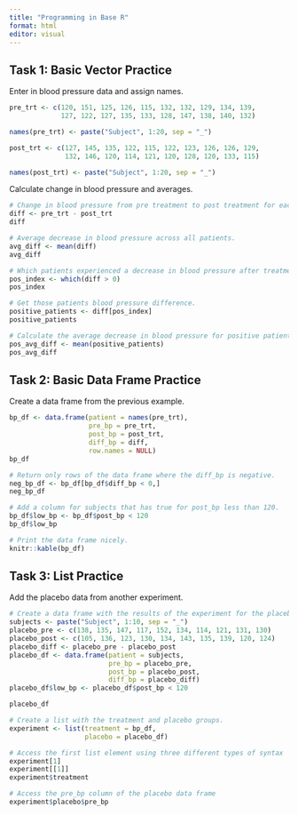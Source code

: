 ```yaml
---
title: "Programming in Base R"
format: html
editor: visual
---
```


## Task 1: Basic Vector Practice

Enter in blood pressure data and assign names.

```r
pre_trt <- c(120, 151, 125, 126, 115, 132, 132, 129, 134, 139, 
             127, 122, 127, 135, 133, 128, 147, 138, 140, 132)

names(pre_trt) <- paste("Subject", 1:20, sep = "_")

post_trt <- c(127, 145, 135, 122, 115, 122, 123, 126, 126, 129, 
              132, 146, 120, 114, 121, 120, 128, 120, 133, 115)

names(post_trt) <- paste("Subject", 1:20, sep = "_")
```

Calculate change in blood pressure and averages.

```r
# Change in blood pressure from pre treatment to post treatment for each subject.
diff <- pre_trt - post_trt
diff
```

```r
# Average decrease in blood pressure across all patients.
avg_diff <- mean(diff)
avg_diff
```

```r
# Which patients experienced a decrease in blood pressure after treatment.
pos_index <- which(diff > 0)
pos_index
```

```r
# Get those patients blood pressure difference.
positive_patients <- diff[pos_index]
positive_patients
```

```r
# Calculate the average decrease in blood pressure for positive patients.
pos_avg_diff <- mean(positive_patients)
pos_avg_diff
```

## Task 2: Basic Data Frame Practice

Create a data frame from the previous example.

```r
bp_df <- data.frame(patient = names(pre_trt), 
                    pre_bp = pre_trt,
                    post_bp = post_trt,
                    diff_bp = diff,
                    row.names = NULL)
bp_df
```

```r
# Return only rows of the data frame where the diff_bp is negative.
neg_bp_df <- bp_df[bp_df$diff_bp < 0,]
neg_bp_df
```

```r
# Add a column for subjects that has true for post_bp less than 120.
bp_df$low_bp <- bp_df$post_bp < 120
bp_df$low_bp
```

```r
# Print the data frame nicely.
knitr::kable(bp_df)
```

## Task 3: List Practice

Add the placebo data from another experiment.

```r
# Create a data frame with the results of the experiment for the placebo group.
subjects <- paste("Subject", 1:10, sep = "_")
placebo_pre <- c(138, 135, 147, 117, 152, 134, 114, 121, 131, 130)
placebo_post <- c(105, 136, 123, 130, 134, 143, 135, 139, 120, 124)
placebo_diff <- placebo_pre - placebo_post
placebo_df <- data.frame(patient = subjects,
                         pre_bp = placebo_pre,
                         post_bp = placebo_post,
                         diff_bp = placebo_diff)
placebo_df$low_bp <- placebo_df$post_bp < 120

placebo_df
```

```r
# Create a list with the treatment and placebo groups.
experiment <- list(treatment = bp_df, 
                   placebo = placebo_df)

# Access the first list element using three different types of syntax
experiment[1]
experiment[[1]]
experiment$treatment

# Access the pre_bp column of the placebo data frame
experiment$placebo$pre_bp
```
